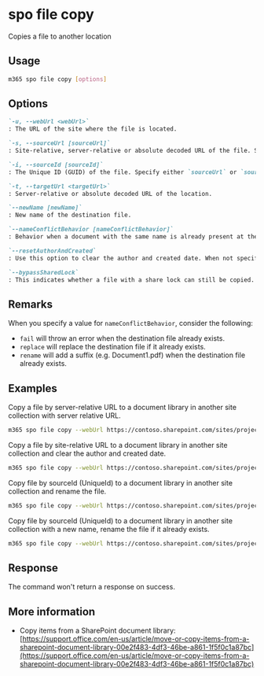 
# spo file copy

Copies a file to another location

## Usage

```sh
m365 spo file copy [options]
```

## Options

```md definition-list
`-u, --webUrl <webUrl>`
: The URL of the site where the file is located.

`-s, --sourceUrl [sourceUrl]`
: Site-relative, server-relative or absolute decoded URL of the file. Specify either `sourceUrl` or `sourceId` but not both.

`-i, --sourceId [sourceId]`
: The Unique ID (GUID) of the file. Specify either `sourceUrl` or `sourceId` but not both.

`-t, --targetUrl <targetUrl>`
: Server-relative or absolute decoded URL of the location.

`--newName [newName]`
: New name of the destination file.

`--nameConflictBehavior [nameConflictBehavior]`
: Behavior when a document with the same name is already present at the destination. Possible values: `fail`, `replace`, `rename`. Default is `fail`.

`--resetAuthorAndCreated`
: Use this option to clear the author and created date. When not specified, the values from the source file are used.

`--bypassSharedLock`
: This indicates whether a file with a share lock can still be copied. Use this option to copy a file that is locked.
```

<Global />

## Remarks

When you specify a value for `nameConflictBehavior`, consider the following:

- `fail` will throw an error when the destination file already exists.
- `replace` will replace the destination file if it already exists.
- `rename` will add a suffix (e.g. Document1.pdf) when the destination file already exists.

## Examples

Copy a file by server-relative URL to a document library in another site collection with server relative URL.

```sh
m365 spo file copy --webUrl https://contoso.sharepoint.com/sites/project --sourceUrl "/sites/project/Shared Documents/Document.pdf" --targetUrl "/sites/IT/Shared Documents"
```

Copy a file by site-relative URL to a document library in another site collection and clear the author and created date.

```sh
m365 spo file copy --webUrl https://contoso.sharepoint.com/sites/project --sourceUrl "/Shared Documents/Document.pdf" --targetUrl "/sites/IT/Shared Documents" --resetAuthorAndCreated
```

Copy file by sourceId (UniqueId) to a document library in another site collection and rename the file.

```sh
m365 spo file copy --webUrl https://contoso.sharepoint.com/sites/project --sourceId "b2307a39-e878-458b-bc90-03bc578531d6" --targetUrl "/sites/IT/Shared Documents" --newName "Report.pdf"
```

Copy file by sourceId (UniqueId) to a document library in another site collection with a new name, rename the file if it already exists.

```sh
m365 spo file copy --webUrl https://contoso.sharepoint.com/sites/project --sourceId "b2307a39-e878-458b-bc90-03bc578531d6" --targetUrl "/sites/IT/Shared Documents" --newName "Report.pdf" --nameConflictBehavior rename
```

## Response

The command won't return a response on success.

## More information

- Copy items from a SharePoint document library: [https://support.office.com/en-us/article/move-or-copy-items-from-a-sharepoint-document-library-00e2f483-4df3-46be-a861-1f5f0c1a87bc](https://support.office.com/en-us/article/move-or-copy-items-from-a-sharepoint-document-library-00e2f483-4df3-46be-a861-1f5f0c1a87bc)
